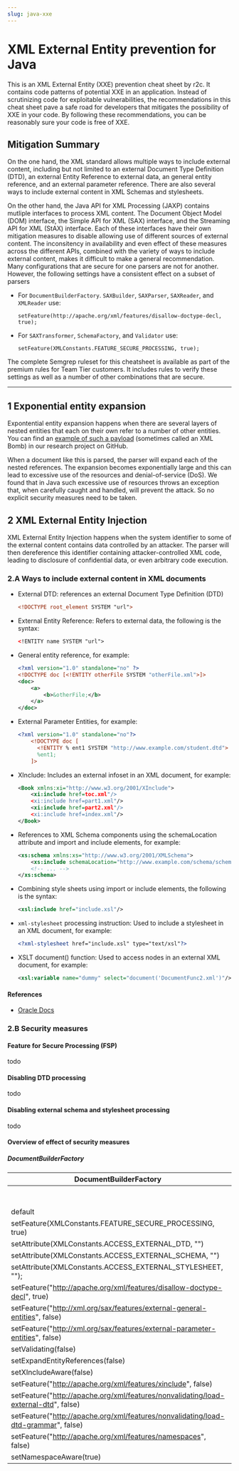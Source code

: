 ```yaml
---
slug: java-xxe
---
```



# XML External Entity prevention for Java

This is an XML External Entity (XXE) prevention cheat sheet by r2c. It contains code patterns of potential XXE in an application. Instead of scrutinizing code for exploitable vulnerabilities, the recommendations in this cheat sheet pave a safe road for developers that mitigates the possibility of XXE in your code. By 
following these recommendations, you can be reasonably sure your code is free of XXE.

## Mitigation Summary

On the one hand, the XML standard allows multiple ways to include external content, including but not limited to an external Document Type Definition (DTD), an external Entity Reference to external data, an general entity reference, and an external parameter reference.
There are also several ways to include external content in XML Schemas and stylesheets.

On the other hand, the Java API for XML Processing (JAXP) contains mutliple interfaces to process XML content. The Document Object Model (DOM) interface, the Simple API for XML (SAX) interface, and the Streaming API for XML (StAX) interface.
Each of these interfaces have their own mitigation measures to disable allowing use of different sources of external content.
The inconsitency in availability and even effect of these measures across the different APIs, combined with the variety of ways to include external content, makes it difficult to make a general recommendation. Many configurations that are secure for one parsers are not for another.
However, the following settings have a consistent effect on a subset of parsers

- For `DocumentBuilderFactory`. `SAXBuilder`, `SAXParser`, `SAXReader`, and `XMLReader` use:
    ```
    setFeature(http://apache.org/xml/features/disallow-doctype-decl, true);
    ```
- For `SAXTransformer`, `SchemaFactory`, and `Validator` use:
    ```
    setFeature(XMLConstants.FEATURE_SECURE_PROCESSING, true);
    ```

The complete Semgrep ruleset for this cheatsheet is available as part of the premium rules for Team Tier customers. It includes rules to verify these settings as well as a number of other combinations that are secure.

---

## 1 Exponential entity expansion

Expontential entity expansion happens when there are several layers of nested entities that each on their own refer to a number of other entities.
You can find an [example of such a payload](https://github.com/returntocorp/java-xxe-research/blob/main/payloads-new/xml-attacks/xml-bomb.xml) (sometimes called an XML Bomb) in our research project on GitHub.

When a document like this is parsed, the parser will expand each of the nested references. The expansion becomes exponentially large and this can lead to excessive use of the resources and denial-of-service (DoS).
We found that in Java such excessive use of resources throws an exception that, when carefully caught and handled, will prevent the attack. So no explicit security measures need to be taken.

## 2 XML External Entity Injection

XML External Entity Injection happens when the system identifier to some of the external content contains data controlled by an attacker. The parser will then dereference this identifier containing attacker-controlled XML code, leading to disclosure of confidential data, or even arbitrary code execution.

### 2.A Ways to include external content in XML documents

- External DTD: references an external Document Type Definition (DTD)
    ```xml
    <!DOCTYPE root_element SYSTEM "url">
    ```
- External Entity Reference: Refers to external data, the following is the syntax:
    ```xml
    <!ENTITY name SYSTEM "url">
    ```
- General entity reference, for example:
    ```xml
    <?xml version="1.0" standalone="no" ?>
    <!DOCTYPE doc [<!ENTITY otherFile SYSTEM "otherFile.xml">]>
    <doc>
        <a>
            <b>&otherFile;</b>
        </a>
    </doc>
    ```
- External Parameter Entities, for example:
    ```xml
    <?xml version="1.0" standalone="no"?>
        <!DOCTYPE doc [
          <!ENTITY % ent1 SYSTEM "http://www.example.com/student.dtd">
          %ent1;
        ]>
    ```
- XInclude: Includes an external infoset in an XML document, for example:
    ```xml
    <Book xmlns:xi="http://www.w3.org/2001/XInclude">
        <xi:include href=toc.xml"/>
        <xi:include href=part1.xml"/>
        <xi:include href=part2.xml"/>
        <xi:include href=index.xml"/>
    </Book>
    ```
- References to XML Schema components using the schemaLocation attribute and import and include elements, for example:
    ```xml
    <xs:schema xmlns:xs="http://www.w3.org/2001/XMLSchema">
        <xs:include schemaLocation="http://www.example.com/schema/schema1.xsd"/>
        <!-- ... -->
    </xs:schema>
    ```
- Combining style sheets using import or include elements, the following is the syntax:
    ```xml
    <xsl:include href="include.xsl"/>
    ```
- `xml-stylesheet` processing instruction: Used to include a stylesheet in an XML document, for example:
    ```xml
    <?xml-stylesheet href="include.xsl" type="text/xsl"?>
    ```
- XSLT document() function: Used to access nodes in an external XML document, for example:
    ```xml
    <xsl:variable name="dummy" select="document('DocumentFunc2.xml')"/>
    ```

#### References

- [Oracle Docs](https://docs.oracle.com/en/java/javase/13/security/java-api-xml-processing-jaxp-security-guide.html)

### 2.B Security measures

#### Feature for Secure Processing (FSP)

todo

#### Disabling DTD processing

todo


#### Disabling external schema and stylesheet processing

todo

#### Overview of effect of security measures

##### DocumentBuilderFactory

| DocumentBuilderFactory                                                              | DoS      | XML | XML              | XSL | XSL    | XSL     | XSL      | XSD | XSD    | XSD     |
|-------------------------------------------------------------------------------------|----------|-----|------------------|-----|--------|---------|----------|-----|--------|---------|
|                                                                                     | xml-bomb | dtd | parameter entity | dtd | import | include | document | dtd | import | include |
| default                                                                             | ✅⚠️       | ❌   | ❌                | ❌   | ✅      | ✅       | ✅        | ❌   | ✅      | ✅       |
| setFeature(XMLConstants.FEATURE_SECURE_PROCESSING, true)                            | ✅⚠️       | ✅⚠️  | ✅⚠️               | ✅⚠️  | ✅      | ✅       | ✅        | ✅⚠️  | ✅      | ✅       |
| setAttribute(XMLConstants.ACCESS_EXTERNAL_DTD, "")                                  | ✅⚠️       | ✅⚠️  | ✅⚠️               | ✅⚠️  | ✅      | ✅       | ✅        | ✅⚠️  | ✅      | ✅       |
| setAttribute(XMLConstants.ACCESS_EXTERNAL_SCHEMA, "")                               | ✅⚠️       | ❌   | ❌                | ❌   | ✅      | ✅       | ✅        | ❌   | ✅      | ✅       |
| setAttribute(XMLConstants.ACCESS_EXTERNAL_STYLESHEET, "");                          | n/a      | n/a | n/a              | n/a | n/a    | n/a     | n/a      | n/a | n/a    | n/a     |
| setFeature("http://apache.org/xml/features/disallow-doctype-decl", true)            | ✅⚠️       | ✅⚠️  | ✅⚠️               | ✅⚠️  | ✅      | ✅       | ✅        | ✅⚠️  | ✅      | ✅       |
| setFeature("http://xml.org/sax/features/external-general-entities", false)          | ✅⚠️       | ✅   | ❌                | ✅   | ✅      | ✅       | ✅        | ✅   | ✅      | ✅       |
| setFeature("http://xml.org/sax/features/external-parameter-entities", false)        | ✅⚠️       | ❌   | ✅                | ❌   | ✅      | ✅       | ✅        | ❌   | ✅      | ✅       |
| setValidating(false)                                                                | ✅⚠️       | ❌   | ❌                | ❌   | ✅      | ✅       | ✅        | ❌   | ✅      | ✅       |
| setExpandEntityReferences(false)                                                    | ✅⚠️       | ❌   | ❌                | ❌   | ✅      | ✅       | ✅        | ❌   | ✅      | ✅       |
| setXIncludeAware(false)                                                             | ✅⚠️       | ❌   | ❌                | ❌   | ✅      | ✅       | ✅        | ❌   | ✅      | ✅       |
| setFeature("http://apache.org/xml/features/xinclude", false)                        | ✅⚠️       | ❌   | ❌                | ❌   | ✅      | ✅       | ✅        | ❌   | ✅      | ✅       |
| setFeature("http://apache.org/xml/features/nonvalidating/load-external-dtd", false) | ✅⚠️       | ❌   | ❌                | ❌   | ✅      | ✅       | ✅        | ❌   | ✅      | ✅       |
| setFeature("http://apache.org/xml/features/nonvalidating/load-dtd-grammar", false)  | ✅⚠️       | ❌   | ❌                | ❌   | ✅      | ✅       | ✅        | ❌   | ✅      | ✅       |
| setFeature("http://apache.org/xml/features/namespaces", false)                      | ✅⚠️       | ❌   | ❌                | ❌   | ✅      | ✅       | ✅        | ❌   | ✅      | ✅       |
| setNamespaceAware(true)                                                             | ✅⚠️       | ❌   | ❌                | ❌   | ✅      | ✅       | ✅        | ❌   | ✅      | ✅       |
